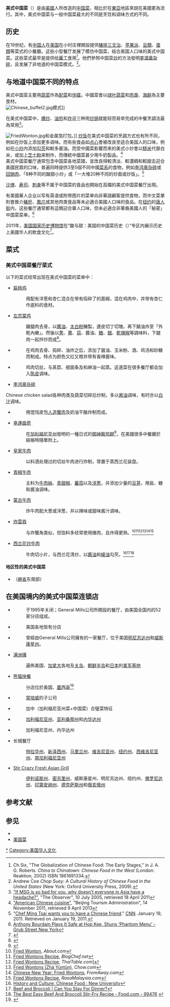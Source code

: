 {{TA
|1=zh-cn:三明治;zh-hk:三文治;zh-tw:三明治;
|2=zh-cn:地道;zh-tw:道地;
}}
{{refimprove|time=2018-03-29}}
{{中国菜}}
'''美式中国菜'''（{{lang-en|American Chinese cuisine}}）是由[[美國|美國]]人所改造的[[中国菜|中国菜]]，相比於在[[東亞|東亞]]地區來說在美國更為流行。其中，美式中国菜与一般中国菜最大的不同是烹饪和调味方式的不同。

== 历史 ==
在19世纪，有[[中国人|中国人]]在[[美国|美国]]在小村庄裡開設提供[[豬排|豬排]][[三文治|三文治]]、[[苹果派|苹果派]]、[[豆類|豆類]]、[[蛋類|蛋類]]等菜式的小餐廳。这些小型餐厅发展了模仿中国菜，结合美国人口味的美式中国菜。这些菜式最早是提供给[[華工|華工]]食用<ref>Ch Six, "The Globalization of Chinese Food: The Early Stages," in J. A. G. Roberts. ''China to Chinatown: Chinese Food in the West'' (London: Reaktion, 2002) ISBN  1861891334.</ref>。他們參照中国菜[[炒|炒]]的方法發明[[李鴻章杂碎|李鴻章杂碎]]，且发展了非地道的中国菜模式。<ref name="Coe Chop Suey">Andrew Coe ''Chop Suey: A Cultural History of Chinese Food in the United States'' (New York: Oxford University Press, 2009).</ref>。

== 与地道中国菜不同的特点 ==
美式中国菜主要用[[蔬菜|蔬菜]]作為[[配菜|配菜]]和[[伴碟|伴碟]]。中國菜會以[[绿叶蔬菜|绿叶蔬菜]]和[[肉类|肉类]]、[[海鲜|海鲜]]為主要食材。<br>
[[Image:Chinese_buffet2.jpg|left]]模式]]

在美式中国菜中，[[爆炒|爆炒]]、[[油煎|油煎]]和[[炸|炸]]这三种用[[炒锅|炒锅]]就能轻而易举完成的中餐烹調法最為常用<ref>[http://www.guardian.co.uk/lifeandstyle/2005/jul/10/foodanddrink.features3 "If MSG is so bad for you, why doesn't everyone in Asia have a headache?"], "The Observer", 10 July 2005, retrieved 18 April 2011</ref>。

[[File:FriedWonton.jpg|thumb]]和金属箔打包。]]
[[炒饭|炒饭]]在美式中国菜的烹調方式也有所不同，例如在炒饭上添加更多调味。而有些食品如[[点心|点心]]會被改良至适合美国人的口味，例如在[[小炒|小炒]]内添加[[勾芡|勾芡]]和較多酱油。而受中國菜影響而來的美式小炒會以[[糙米|糙米]]代替白米，或加上[[芝士粉|芝士粉]]来制作，而傳統中國菜甚少用牛奶製品。<ref>[http://english.visitbeijing.com.cn/jb/n214770873_2.shtml "American Chinese cuisine"], "Beijing Tourism Administration", 14 November 2011, retrieved 9 April 2013</ref><br>

美式中国菜餐厅通常包含中国菜各地菜譜，並改良得較清淡、較濃稠和較甜去迎合美國民眾的口味，普遍同時提供3至5個不同中國[[菜系|菜系]]的食物，例如[[李鸿章杂碎|李鸿章杂碎]]或[[回锅肉|回锅肉]]、「8种不同的酸甜小炒」或「一大堆20种不同的炒面或炒饭」。<ref>"[http://eatocracy.cnn.com/2011/01/19/chef-ming-tsai-wants-you-to-have-a-chinese-friend/ Chef Ming Tsai wants you to have a Chinese friend]." [[CNN|CNN]]. January 19, 2011. Retrieved on January 19, 2011.</ref>

[[沙律|沙律]]、[[寿司|寿司]]、[[刺身|刺身]]等不属于中国菜的食品也開始在高檔的美式中国菜餐厅出現。

有美國華人企业以写有英语或附带图片的菜单向非華語顧客提供食物，而中文菜單則會推介[[豬肝|豬肝]]、[[鳳爪|鳳爪]]或其他肉类食品等未必適合美國人口味的食品。在[[纽约|纽约]]的[[唐人街|唐人街]]内，这些餐厅通常都有這類迎合華人口味，但未必適合非華裔美國人的「秘密」中国菜菜单。<ref>[http://newyork.grubstreet.com/2009/02/anthony_bourdain_plays_it_safe.html Anthony Bourdain Plays It Safe at Hop Kee, Shuns ‘Phantom Menu’ - Grub Street New York<!-- Bot generated title -->]</ref>

2011年，[[美国国家历史博物馆|美国国家历史博物馆]]在“酸与甜：美国的中国菜历史（{{lang|en|Sweet & Sour: A Look at the History of Chinese Food in the United States}}）”专区内展示历史上美國华人的飲食文化<ref name=SNMAH>{{cite web|title=Sweet & Sour: A Look at the History of Chinese Food in the United States|url=http://apanews.si.edu/2011/03/04/sweet-and-sour-showcase/|work=Smithsonian Asian Pacific American Center|publisher=Smithsonian National Museum of American History|accessdate=20 March 2013|deadurl=yes|archiveurl=https://web.archive.org/web/20130414162829/http://apanews.si.edu/2011/03/04/sweet-and-sour-showcase/|archivedate=2013年4月14日}}</ref>。

== 菜式 ==
=== 美式中国菜餐厅菜式 ===
以下的菜式经常出现在美式中国菜的菜单中：

* [[扁桃鸡|扁桃鸡]]
*: 用配有洋葱和杏仁混合在带有捣碎了的面糊，混在鸡肉中，并带有杏仁作底料的食材。
* [[左宗棠鸡|左宗棠鸡]]
*: 雞腿肉去骨，以[[醬油|醬油]]、[[太白粉|太白粉]]醃製，連皮切丁切塊，再下鍋油炸至「外乾內嫩」。然後以[[蔥|蔥]]、[[薑|薑]]、[[蒜|蒜]]、醬油、[[糖|糖]]、[[醋|醋]]、[[辣椒乾|乾辣椒]]等調味料，下腿肉一起拌炒而成<ref>{{cite news | author=陳靜宜 |title=彭園掌門人彭長貴 靈感來了就是菜 | url=http://learning.udn.com/mag/people/storypage.jsp?f_MAIN_ID=161&f_SUB_ID=4044&f_ART_ID=181212 | publisher=聯合新聞網 | date=2009-03-05 | accessdate=2009-06-04 }}</ref>。
* {{link-en|芝麻鸡|Sesame chicken}}
*: 在鸡肉去骨、捣碎、油炸之后，添加了醤油、玉米粉、酒、鸡汤和砂糖而制成。特点为颜色又红又橙并带有香辣酱味。
* {{link-en|中式鸡沙律|Chinese chicken salad}}
*: 鸡肉切丝，与莴苣、细面条及和麻油一起蒸。这道菜在很多餐厅都会加入[[陈皮|陈皮]]调味。
* [[李鸿章杂碎|李鸿章杂碎]]
Chinese chicken salad各种肉类及蔬菜切碎后炒制，多以[[酱油|酱油]]调味，有时亦以[[白汁|白汁]]调味。
* {{link-en|炸蟹角|Crab rangoon}}
*: 用馄饨皮包[[鱼浆|人造蟹肉]]及奶油干酪炸制而成。
* [[幸運餅乾|幸運曲奇]]
*: 在[[加利福尼亚州|加利福尼亚州]]發明的一種日式的[[御神籤|御神籤]][[煎餅|煎餅]]<ref>{{cite news |url=http://www.nytimes.com/2008/01/16/dining/16fort.html?_r=1 |work=[[The_New_York_Times|The New York Times]] |title=Solving a Riddle Wrapped in a Mystery Inside a Cookie |date=January 16, 2008 }}</ref>，在美國很多中餐廳於結帳時隨單附上。
* [[皇家牛肉|皇家牛肉]]
*: 以料酒处理过的切丝牛肉进行炸制，常置于蒸西兰花装盘。
* [[青椒肉絲|青椒牛肉]]
*: 主料为[[牛肉|牛肉絲]]、[[甜椒|青甜椒]]、[[蕃茄|蕃茄]]以及[[洋葱|洋葱]]，并添加少量的[[豆芽|豆芽]]，用盐、糖和酱油调味。
* [[蒙古牛肉|蒙古牛肉]]
*: 炸牛肉配大葱或洋葱，并以辣味或甜味酱汁调味。
* [[炸雲吞|炸雲吞]]
*: 与炸蟹角类似，但馅料多经常使用猪肉，且炸得更熟。<ref>[http://chinesefood.about.com/od/dimsumwonton/r/friedwonton.htm Fried Wonton], ''About.com''</ref><ref>[http://blogchef.net/fried-wontons-recipe/ Fried Wontons Recipe], ''BlogChef.net''</ref><ref>[http://www.thaitable.com/thai/recipe/fried-wontons Fried Wontons Recipe], ''ThaiTable.com'']</ref><ref>[http://www.chow.com/recipes/28056-fried-wontons-zha-yuntun Fried Wontons (Zhá Yúntūn)], ''Chow.com''</ref><ref>[http://www.fromaway.com/cooking/chinese-new-year-fried-wontons Chinese New Year: Fried Wontons], ''FromAway.com''</ref><ref>[http://rasamalaysia.com/chinese-recipe-fried-wontons/ Fried Wontons Recipe], ''RasaMalaysia.com''</ref>
* [[西兰花炒牛肉|西兰花炒牛肉]]
*: 牛肉切小片，与西兰花清炒，以[[醬油|醬油]]和[[蠔油|蠔油]]勾芡。<ref>[http://www.newuniversity.org/2008/06/features/history_and_culture_chinese156/ History and Culture: Chinese Food : New University<!-- Bot generated title -->]</ref><ref>[http://www.canyoustayfordinner.com/2010/06/30/beef-and-broccoli/ Beef and Broccoli | Can You Stay For Dinner?<!-- Bot generated title -->]</ref><ref>[http://chinese.food.com/recipe/the-best-easy-beef-and-broccoli-stir-fry-99476 The Best Easy Beef And Broccoli Stir-Fry Recipe - Food.com - 99476<!-- Bot generated title -->] {{webarchive|url=https://web.archive.org/web/20120910210447/http://chinese.food.com/recipe/the-best-easy-beef-and-broccoli-stir-fry-99476 |date=2012-09-10 }}</ref> 

==== 地区性的美式中国菜 ====
*{{le|炒面三明治|Chow mein sandwich}}（[[麻省|麻省]]东南部）

== 在美国境内的美式中国菜连锁店 ==
* {{link-en|中国海岸餐厅|China Coast}}
*: 于1995年关闭；General Mills公司所開設的餐厅，由美国全国内的52家分店组成。
* {{link-en|中国美食家快餐|Chinese Gourmet Express}}
*: 美国各地皆有分店
* {{link-en|陈李晏餐厅|Leeann Chin}}
*: 曾經由General Mills公司擁有的一家餐厅，位于美国[[明尼苏达州|明尼苏达州]]和[[威斯康星州|威斯康星州]]。
* [[满洲镬|满洲镬]]
*: 遍佈美国、[[加拿大|加拿大]]各地及[[关岛|关岛]]、[[朝鲜半岛|朝鲜半岛]]和[[日本|日本]]的[[美军基地|美军基地]]
* [[熊猫快餐|熊猫快餐]]
*: 分店位於美国、[[墨西哥|墨西哥]]<ref>{{cite web |url=http://www.pandarg.com/About/ |title=存档副本 |accessdate=2013-04-21 |deadurl=yes |archiveurl=https://web.archive.org/web/20130518210601/http://www.pandarg.com/About/ |archivedate=2013-05-18 }}</ref>
* {{link-en|培威亚洲餐厅|Pei Wei Asian Diner}}
*: [[常培威|常培威]]的子公司
* {{link-en|常培威中式夜总会|P. F. Chang's China Bistro}}
*: 加中（加利福尼亚州菜+中国菜）合璧菜特征
* {{link-en|拿筷子餐厅|Pick Up Stix}}
*: [[加利福尼亚州|加利福尼亚州]]、[[亚利桑那州|亚利桑那州]]和[[内华达州|内华达州]]
* {{link-en|三和酒家|Sam Woo Restaurant}}
*: 加利福尼亚州、内华达州
* 长城餐厅
*: [[特拉华州|特拉华州]]、[[新泽西州|新泽西州]]、[[马里兰州|马里兰州]]、[[维吉尼亚州|维吉尼亚州]]、[[纽约州|纽约州]]、[[西维吉尼亚州|西维吉尼亚州]]、[[南加利福尼亚州|南加利福尼亚州]]
* [https://web.archive.org/web/20080221182127/http://www.stircrazy.com/ Stir Crazy Fresh Asian Grill]
*: [[伊利诺斯州|伊利诺斯州]]、[[密苏里州|密苏里州]]、威斯康星州、明尼苏达州、纽约州、[[佛罗尼达州|佛罗尼达州]]、[[印第安纳州|印第安纳州]]、[[德克萨斯州|德克萨斯州]]和[[俄亥俄州|俄亥俄州]]

== 参考文献 ==
{{Reflist|30em}}

== 参见 ==
{{Portal box|饮食|美国|汉字文化圈}}
* {{link-en|加拿大式中国菜|Canadian Chinese cuisine}}
* [[美国菜|美国菜]]

[[Category:美式中国菜|*]]
[[Category:美国华人文化|Category:美国华人文化]]